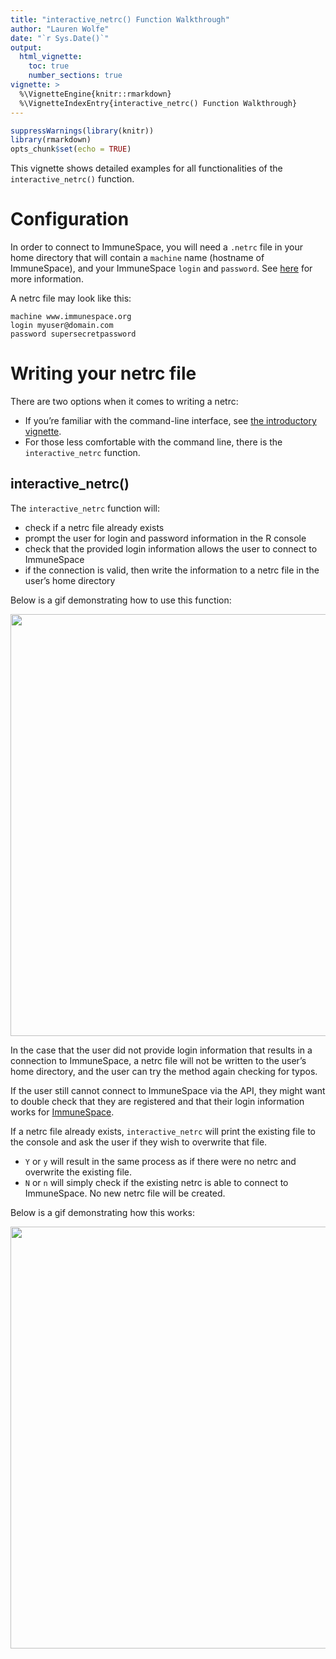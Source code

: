 ```yaml
---
title: "interactive_netrc() Function Walkthrough"
author: "Lauren Wolfe"
date: "`r Sys.Date()`"
output:
  html_vignette:
    toc: true
    number_sections: true
vignette: >
  %\VignetteEngine{knitr::rmarkdown}
  %\VignetteIndexEntry{interactive_netrc() Function Walkthrough}
---
```


```r
suppressWarnings(library(knitr))
library(rmarkdown)
opts_chunk$set(echo = TRUE)
```


This vignette shows detailed examples for all functionalities of the `interactive_netrc()` function.



# Configuration

In order to connect to ImmuneSpace, you will need a `.netrc` file in your home directory that will contain a `machine` name (hostname of ImmuneSpace), and your ImmuneSpace `login` and `password`. See [here](https://www.labkey.org/wiki/home/Documentation/page.view?name=netrc) for more information.

A netrc file may look like this:

```
machine www.immunespace.org
login myuser@domain.com
password supersecretpassword
```



# Writing your netrc file

There are two options when it comes to writing a netrc:

* If you're familiar with the command-line interface, see [the introductory vignette](https://rglab.github.io/ImmuneSpaceR/articles/Intro_to_ImmuneSpaceR.html).
* For those less comfortable with the command line, there is the `interactive_netrc` function.

## interactive_netrc()

The `interactive_netrc` function will:

* check if a netrc file already exists
* prompt the user for login and password information in the R console
* check that the provided login information allows the user to connect to ImmuneSpace
* if the connection is valid, then write the information to a netrc file in the user's home directory

Below is a gif demonstrating how to use this function:

![](./img/createNetrc.gif){width=675px}

In the case that the user did not provide login information that results in a connection to ImmuneSpace, a netrc file will not be written to the user's home directory, and the user can try the method again checking for typos.

If the user still cannot connect to ImmuneSpace via the API, they might want to double check that they are registered and that their login information works for [ImmuneSpace](https://immunespace.org/).

If a netrc file already exists, `interactive_netrc` will print the existing file to the console and ask the user if they wish to overwrite that file.

* `Y` or `y` will result in the same process as if there were no netrc and overwrite the existing file.
* `N` or `n` will simply check if the existing netrc is able to connect to ImmuneSpace. No new netrc file will be created.

Below is a gif demonstrating how this works:

![](./img/netrcOverwriteOption.gif){width=675px}
